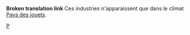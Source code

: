 '''Broken translation link'''{{en/-}}
Ces industries n'apparaissent que dans le climat [[Main/en/Climat/Fr#Pays des jouets|Pays des jouets]].

[[Category:fr/Industries|P]]